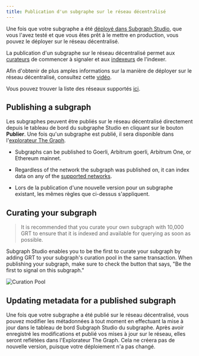 ```yaml
---
title: Publication d'un subgraphe sur le réseau décentralisé
---
```


Une fois que votre subgraphe a été [déployé dans Subgraph Studio](/deploying/deploying-a-subgraph-to-studio), que vous l'avez testé et que vous êtes prêt à le mettre en production, vous pouvez le déployer sur le réseau décentralisé.

La publication d'un subgraphe sur le réseau décentralisé permet aux [curateurs](/network/curating) de commencer à signaler et aux [indexeurs](/network/indexing) de l'indexer.

Afin d'obtenir de plus amples informations sur la manière de déployer sur le réseau décentralisé, consultez cette [vidéo](https://youtu.be/HfDgC2oNnwo?t=580).

Vous pouvez trouver la liste des réseaux supportés [ici](/developing/supported-networks).

## Publishing a subgraph

Les subgraphes peuvent être publiés sur le réseau décentralisé directement depuis le tableau de bord du subgraphe Studio en cliquant sur le bouton **Publier**. Une fois qu'un subgraphe est publié, il sera disponible dans l'[explorateur The Graph](https://thegraph.com/explorer/).

- Subgraphs can be published to Goerli, Arbitrum goerli, Arbitrum One, or Ethereum mainnet.

- Regardless of the network the subgraph was published on, it can index data on any of the [supported networks](/developing/supported-networks).

- Lors de la publication d'une nouvelle version pour un subgraphe existant, les mêmes règles que ci-dessus s'appliquent.

## Curating your subgraph

> It is recommended that you curate your own subgraph with 10,000 GRT to ensure that it is indexed and available for querying as soon as possible.

Subgraph Studio enables you to be the first to curate your subgraph by adding GRT to your subgraph's curation pool in the same transaction. When publishing your subgraph, make sure to check the button that says, "Be the first to signal on this subgraph."

![Curation Pool](/img/curate-own-subgraph-tx.png)

## Updating metadata for a published subgraph

Une fois que votre subgraphe a été publié sur le réseau décentralisé, vous pouvez modifier les métadonnées à tout moment en effectuant la mise à jour dans le tableau de bord Subgraph Studio du subgraphe. Après avoir enregistré les modifications et publié vos mises à jour sur le réseau, elles seront reflétées dans l'Explorateur The Graph. Cela ne créera pas de nouvelle version, puisque votre déploiement n'a pas changé.

